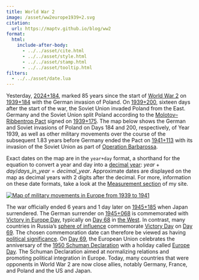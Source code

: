 ```yaml
---
title: World War 2
image: /asset/ww2europe1939+2.svg
citation:
  url: https://maptv.github.io/blog/ww2
format:
  html:
    include-after-body:
      - ../../asset/cite.html
      - ../../asset/style.html
      - ../../asset/stamp.html
      - ../../asset/tooltip.html
filters:
  - ../../asset/date.lua
---
```


Yesterday, [2024+184]{.underline .blue data-bs-toggle="tooltip" data-bs-title="2024-09-01"}, marked 85 years since the start of [World War 2](https://en.wikipedia.org/wiki/World_War_II#:~:text=a%20global%20conflict%20between%20two%20coalitions%3A%20the%20Allies%20and%20the%20Axis%20powers) on [1939+184]{.underline .blue data-bs-toggle="tooltip" data-bs-title="1939-09-01"} with the German invasion of Poland. On [1939+200]{.underline .blue data-bs-toggle="tooltip" data-bs-title="1939-09-17"}, sixteen days after the start of the war, the Soviet Union invaded Poland from the East. Germany and the Soviet Union split Poland according to the [Molotov–Ribbentrop Pact](https://en.wikipedia.org/wiki/Molotov%E2%80%93Ribbentrop_Pact#Secret_protocol:~:text=a%20non%2Daggression%20pact%20between%20Nazi%20Germany%20and%20the%20Soviet%20Union) signed on [1939+175]{.underline .blue data-bs-toggle="tooltip" data-bs-title="1939-08-23"}. The map below shows the German and Soviet invasions of Poland on Days 184 and 200, respectively, of Year 1939, as well as other military movements over the course of the subsequent 1.83 years before Germany ended the Pact on [1941+113]{.underline .blue data-bs-toggle="tooltip" data-bs-title="1941-06-22"} with its invasion of the Soviet Union as part of [Operation Barbarossa](https://en.wikipedia.org/wiki/Operation_Barbarossa#:~:text=the%20invasion%20of%20the%20Soviet%20Union%20by%20Nazi%20Germany%20and%20many%20of%20its%20Axis%20allies).

Exact dates on the map are in the `year+day` format, a shorthand for the equation to convert a year and day into a [decimal year](https://en.wikipedia.org/wiki/Decimal_time#Fractional_days:~:text=decimal%20years%20divide%20the%20year%20into%2010%C2%A0equal%20parts): $year + day / days\_in\_year = decimal\_year$. Approximate dates are displayed on the map as decimal years with 2 digits after the decimal. For more, information on these date formats, take a look at the [Measurement section](/dec) of my site.

[![Map of military movements in Europe from 1939 to 1941](/asset/ww2europe1939+2.svg)](https://commons.wikimedia.org/wiki/File:WWII_in_Europe_1939-1941-en.svg)

The war officially ended 6 years and 1 day later on [1945+185]{.underline .blue data-bs-toggle="tooltip" data-bs-title="1945-09-02"} when Japan surrendered. The German surrender on [1945+068]{.underline .blue data-bs-toggle="tooltip" data-bs-title="1945-05-08"} is commemorated with [Victory in Europe Day](https://en.wikipedia.org/wiki/Victory_in_Europe_Day#:~:text=day%20celebrating%20the%20formal%20acceptance%20by%20the%20Allies%20of%20World%20War%20II%20of%20Germany%27s%20unconditional%20surrender%20of%20its%20armed%20forces%20on%20Tuesday%2C%208%20May%201945), typically on [Day 68]{.underline .blue data-bs-toggle="tooltip" data-bs-title="May 8"} in [the West](https://en.wikipedia.org/wiki/Western_world#:~:text=nations%20and%20states%20in%20the%20regions%20of%20Western%20Europe%2C%5Ba%5D%20Northern%20America%2C%20and%20Australasia). In contrast, many countries in Russia's [sphere of influence](https://en.wikipedia.org/wiki/Sphere_of_influence#:~:text=a%20spatial%20region%20or%20concept%20division%20over%20which%20a%20state%20or%20organization%20has%20a%20level%20of%20cultural%2C%20economic%2C%20military%2C%20or%20political%20exclusivity) commemorate [Victory Day](https://en.wikipedia.org/wiki/Victory_in_Europe_Day#List_of_associated_holidays) on [Day 69]{.underline .blue data-bs-toggle="tooltip" data-bs-title="May 9"}. The chosen commemoration date can therefore be viewed as having [political significance](https://www.lrt.lt/en/news-in-english/19/1406122/baltic-ambassadors-snub-moscow-victory-day-event). On [Day 69]{.underline .blue data-bs-toggle="tooltip" data-bs-title="May 9"}, the European Union celebrates the anniversary of the [1950 Schuman Declaration](https://en.wikipedia.org/wiki/Schuman_Declaration#:~:text=a%20proposal%20to%20place%20French%20and%20West%20German%20production%20of%20coal%20and%20steel%20under%20a%20single%20authority) with a holiday called [Europe Day](https://en.wikipedia.org/wiki/Europe_Day#:~:text=a%20day%20celebrating%20%22peace%20and%20unity%20in%20Europe%22). The Schuman Declaration aimed at normalizing relations and promoting political integration in Europe. Today, many countries that were opponents in World War 2 are now close allies, notably Germany, France, and Poland and the US and Japan.
